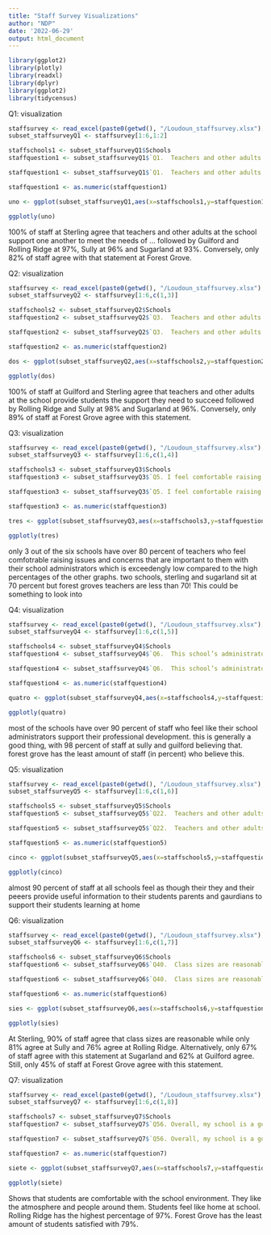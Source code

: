 ```yaml
---
title: "Staff Survey Visualizations"
author: "NDP"
date: '2022-06-29'
output: html_document
---
```


```r
library(ggplot2)
library(plotly)
library(readxl)
library(dplyr)
library(ggplot2)
library(tidycensus)
```

Q1: visualization
```r
staffsurvey <- read_excel(paste0(getwd(), "/Loudoun_staffsurvey.xlsx"), col_names = TRUE)
subset_staffsurveyQ1 <- staffsurvey[1:6,1:2]

staffschools1 <- subset_staffsurveyQ1$Schools
staffquestion1 <- subset_staffsurveyQ1$`Q1.  Teachers and other adults at this school support one another to meet the needs of all students.`

staffquestion1 <- subset_staffsurveyQ1$`Q1.  Teachers and other adults at this school support one another to meet the needs of all students.`*100

staffquestion1 <- as.numeric(staffquestion1)

uno <- ggplot(subset_staffsurveyQ1,aes(x=staffschools1,y=staffquestion1,fill=staffschools1))+geom_col()+labs(title="Teachers and other adults at this school support one another to meet the needs of all students",x="School",y="Percent") + scale_fill_discrete(name = "") + geom_text(aes(label = staffquestion1, y = staffquestion1), size = 3, position = position_stack(vjust = 1.02))

ggplotly(uno)
```
100% of staff at Sterling agree that teachers and other adults at the school support one another to meet the needs of … followed by Guilford and Rolling Ridge at 97%, Sully at 96% and Sugarland at 93%. Conversely, only 82% of staff agree with that statement at Forest Grove.

Q2: visualization
```r
staffsurvey <- read_excel(paste0(getwd(), "/Loudoun_staffsurvey.xlsx"), col_names = TRUE)
subset_staffsurveyQ2 <- staffsurvey[1:6,c(1,3)]

staffschools2 <- subset_staffsurveyQ2$Schools
staffquestion2 <- subset_staffsurveyQ2$`Q3.  Teachers and other adults at this school provide students the support they need to succeed.`

staffquestion2 <- subset_staffsurveyQ2$`Q3.  Teachers and other adults at this school provide students the support they need to succeed.`*100

staffquestion2 <- as.numeric(staffquestion2)

dos <- ggplot(subset_staffsurveyQ2,aes(x=staffschools2,y=staffquestion2,fill=staffschools2))+geom_col()+labs(title="Teachers and other adults at this school provide \n students the support they need to succeed",x="School",y="Percent") + scale_fill_discrete(name = "") + geom_text(aes(label = staffquestion2, y = staffquestion2), size = 3, position = position_stack(vjust = 1.02))

ggplotly(dos)
```
100% of staff at Guilford and Sterling agree that teachers and other adults at the school provide students the support they need to succeed followed by Rolling Ridge and Sully at 98% and Sugarland at 96%. Conversely, only 89% of staff at Forest Grove agree with this statement.

Q3: visualization
```r
staffsurvey <- read_excel(paste0(getwd(), "/Loudoun_staffsurvey.xlsx"), col_names = TRUE)
subset_staffsurveyQ3 <- staffsurvey[1:6,c(1,4)]

staffschools3 <- subset_staffsurveyQ3$Schools
staffquestion3 <- subset_staffsurveyQ3$`Q5. I feel comfortable raising issues and concerns that are important to me with school administrators.`

staffquestion3 <- subset_staffsurveyQ3$`Q5. I feel comfortable raising issues and concerns that are important to me with school administrators.`*100

staffquestion3 <- as.numeric(staffquestion3)

tres <- ggplot(subset_staffsurveyQ3,aes(x=staffschools3,y=staffquestion3,fill=staffschools3))+geom_col()+labs(title="I feel comfortable raising issues and concerns that \n are important to me with school administrators",x="School",y="Percent") + scale_fill_discrete(name = "") + geom_text(aes(label = staffquestion3, y = staffquestion3), size = 3, position = position_stack(vjust = 1.02))

ggplotly(tres)
```
only 3 out of the six schools have over 80 percent of teachers who feel comfotrable raising issues and concerns that are important to them with their school administrators which is exceedengly low compared to the high percentages of the other graphs. two schools, sterling and sugarland sit at 70 percent but forest groves teachers are less than 70! This could be something to look into 

Q4: visualization
```r
staffsurvey <- read_excel(paste0(getwd(), "/Loudoun_staffsurvey.xlsx"), col_names = TRUE)
subset_staffsurveyQ4 <- staffsurvey[1:6,c(1,5)]

staffschools4 <- subset_staffsurveyQ4$Schools
staffquestion4 <- subset_staffsurveyQ4$`Q6.  This school’s administrators support the professional development of staff.`

staffquestion4 <- subset_staffsurveyQ4$`Q6.  This school’s administrators support the professional development of staff.`*100

staffquestion4 <- as.numeric(staffquestion4)

quatro <- ggplot(subset_staffsurveyQ4,aes(x=staffschools4,y=staffquestion4,fill=staffschools4))+geom_col()+labs(title="This school’s administrators support the professional development of staff",x="School",y="Percent") + scale_fill_discrete(name = "") + geom_text(aes(label = staffquestion4, y = staffquestion4), size = 3, position = position_stack(vjust = 1.02))

ggplotly(quatro)
```
most of the schools have over 90 percent of staff who feel like their school administrators support their professional development. this is generally a good thing, with 98 percent of staff at sully and guilford believing that. forest grove has the least amount of staff (in percent) who believe this. 

Q5: visualization
```r
staffsurvey <- read_excel(paste0(getwd(), "/Loudoun_staffsurvey.xlsx"), col_names = TRUE)
subset_staffsurveyQ5 <- staffsurvey[1:6,c(1,6)]

staffschools5 <- subset_staffsurveyQ5$Schools
staffquestion5 <- subset_staffsurveyQ5$`Q22.  Teachers and other adults provide useful information to parents and guardians to support their children's learning at home.`

staffquestion5 <- subset_staffsurveyQ5$`Q22.  Teachers and other adults provide useful information to parents and guardians to support their children's learning at home.`*100

staffquestion5 <- as.numeric(staffquestion5)

cinco <- ggplot(subset_staffsurveyQ5,aes(x=staffschools5,y=staffquestion5,fill=staffschools5))+geom_col()+labs(title="Teachers and other adults provide useful information to parents and guardians \n to support their children's learning at home",x="School",y="Percent") + scale_fill_discrete(name = "") + geom_text(aes(label = staffquestion5, y = staffquestion5), size = 3, position = position_stack(vjust = 1.02))

ggplotly(cinco)
```
almost 90 percent of staff at all schools feel as though their they and their peeers provide useful information to their students parents and gaurdians to support their students learning at home

Q6: visualization
```r
staffsurvey <- read_excel(paste0(getwd(), "/Loudoun_staffsurvey.xlsx"), col_names = TRUE)
subset_staffsurveyQ6 <- staffsurvey[1:6,c(1,7)]

staffschools6 <- subset_staffsurveyQ6$Schools
staffquestion6 <- subset_staffsurveyQ6$`Q40.  Class sizes are reasonable such that teachers have the time available to meet the needs of all students.`

staffquestion6 <- subset_staffsurveyQ6$`Q40.  Class sizes are reasonable such that teachers have the time available to meet the needs of all students.`*100

staffquestion6 <- as.numeric(staffquestion6)

sies <- ggplot(subset_staffsurveyQ6,aes(x=staffschools6,y=staffquestion6,fill=staffschools6))+geom_col()+labs(title="Class sizes are reasonable such that teachers have the \n time available to meet the needs of all students",x="School",y="Percent") + scale_fill_discrete(name = "") + geom_text(aes(label = staffquestion6, y = staffquestion6), size = 3, position = position_stack(vjust = 1.02))

ggplotly(sies)
```
At Sterling, 90% of staff agree that class sizes are reasonable while only 81% agree at Sully and 76% agree at Rolling Ridge. Alternatively, only 67% of staff agree with this statement at Sugarland and 62% at Guilford agree. Still, only 45% of staff at Forest Grove agree with this statement.

Q7: visualization
```r
staffsurvey <- read_excel(paste0(getwd(), "/Loudoun_staffsurvey.xlsx"), col_names = TRUE)
subset_staffsurveyQ7 <- staffsurvey[1:6,c(1,8)]

staffschools7 <- subset_staffsurveyQ7$Schools
staffquestion7 <- subset_staffsurveyQ7$`Q56. Overall, my school is a good place to work and learn.`

staffquestion7 <- subset_staffsurveyQ7$`Q56. Overall, my school is a good place to work and learn.`*100

staffquestion7 <- as.numeric(staffquestion7)

siete <- ggplot(subset_staffsurveyQ7,aes(x=staffschools7,y=staffquestion7,fill=staffschools7))+geom_col()+labs(title="Overall, my school is a good place to work and learn",x="School",y="Percent") + scale_fill_discrete(name = "") + geom_text(aes(label = staffquestion7, y = staffquestion7), size = 3, position = position_stack(vjust = 1.02))

ggplotly(siete)
```
Shows that students are comfortable with the school environment. They like the atmosphere and people around them. Students feel like home at school. Rolling Ridge has the highest percentage of 97%. Forest Grove has the least amount of students satisfied with 79%.



